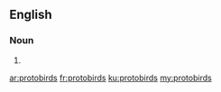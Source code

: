 ==English==

===Noun===
{{head|en|plural}}

# {{plural of|protobird|lang=en}}

[[ar:protobirds]]
[[fr:protobirds]]
[[ku:protobirds]]
[[my:protobirds]]